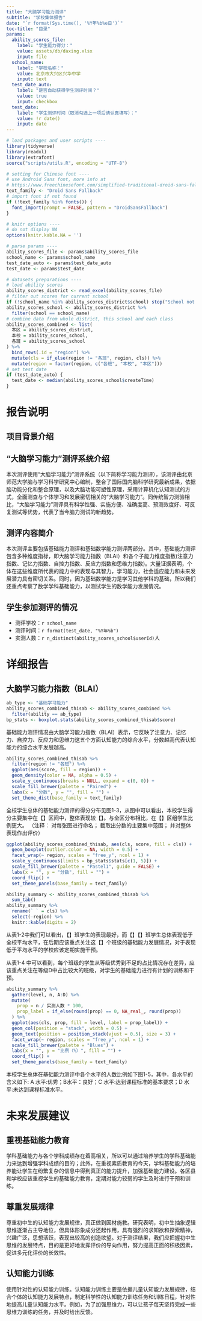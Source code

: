 ```yaml
---
title: "大脑学习能力测评"
subtitle: "学校集体报告"
date: "`r format(Sys.time(), '%Y年%b%e日')`"
toc-title: "目录"
params:
  ability_scores_file:
    label: "学生能力得分："
    value: assets/db/daxing.xlsx
    input: file
  school_name:
    label: "学校名称："
    value: 北京市大兴区兴华中学
    input: text
  test_date_auto:
    label: "是否自动获得学生测评时间？"
    value: true
    input: checkbox
  test_date:
    label: "学生测评时间（取消勾选上一项后请认真填写）："
    value: !r date()
    input: date
---
```


```r
# load packages and user scripts ----
library(tidyverse)
library(readxl)
library(extrafont)
source("scripts/utils.R", encoding = "UTF-8")

# setting for Chinese font ----
# use Android Sans font, more info at
# https://www.freechinesefont.com/simplified-traditional-droid-sans-fallback/
text_family <- "Droid Sans Fallback"
# import font if not found
if (!text_family %in% fonts()) {
  font_import(prompt = FALSE, pattern = "DroidSansFallback")
}

# knitr options ----
# do not display NA
options(knitr.kable.NA = '')

# parse params ----
ability_scores_file <- params$ability_scores_file
school_name <- params$school_name
test_date_auto <- params$test_date_auto
test_date <- params$test_date

# datasets preparations ----
# load ability scores
ability_scores_district <- read_excel(ability_scores_file)
# filter out scores for current school
if (!school_name %in% ability_scores_district$school) stop("School not found!")
ability_scores_school <- ability_scores_district %>%
  filter(school == school_name)
# combine data from whole district, this school and each class
ability_scores_combined <- list(
  本区 = ability_scores_district,
  本校 = ability_scores_school,
  各班 = ability_scores_school
) %>%
  bind_rows(.id = "region") %>%
  mutate(cls = if_else(region != "各班", region, cls)) %>%
  mutate(region = factor(region, c("各班", "本校", "本区")))
# set test date
if (test_date_auto) {
  test_date <- median(ability_scores_school$createTime)
}
```

# 报告说明

## 项目背景介绍

## “大脑学习能力”测评系统介绍

本次测评使用“大脑学习能力”测评系统（以下简称学习能力测评），该测评由北京师范大学脑与学习科学研究中心编制，整合了国际国内脑科学研究最新成果，依据脑功能分化和整合原理，以及大脑功能可塑性原理，采用计算机化认知测试的方式，全面测查与个体学习和发展密切相关的“大脑学习能力”。同传统智力测验相比，“大脑学习能力”测评具有科学性强、实施方便、准确度高、预测效度好、可反复测试等优势，代表了当今脑力测试的新趋势。

## 测评内容简介

本次测评主要包括基础能力测评和基础数学能力测评两部分。其中，基础能力测评包含多种维度指标，即大脑学习能力指数（BLAI）和各个子能力维度指数(注意力指数、记忆力指数、自控力指数、反应力指数和思维力指数)。大量证据表明，个体在这些维度所代表的能力中的表现与其智力，学习能力，社会适应能力和未来发展潜力具有密切关系。同时，因为基础数学能力是学习其他学科的基础，所以我们还重点考察了数学学科基础能力，以测试学生的数学能力发展情况。

## 学生参加测评的情况

* 测评学校：`r school_name`
* 测评时间：`r format(test_date, "%Y年%b")`
* 实测人数：`r n_distinct(ability_scores_school$userId)`人

# 详细报告

## 大脑学习能力指数（BLAI）

```r
ab_type <- "基础学习能力"
ability_scores_combined_thisab <- ability_scores_combined %>%
  filter(ability == ab_type)
bp_stats <- boxplot.stats(ability_scores_combined_thisab$score)
```
基础能力测评情况由大脑学习能力指数（BLAI）表示，它反映了注意力、记忆力、自控力、反应力和思维力这五个方面认知能力的综合水平，分数越高代表认知能力的综合水平发展越高。

```r
ability_scores_combined_thisab %>%
  filter(region != "各班") %>%
  ggplot(aes(score, fill = region)) +
  geom_density(color = NA, alpha = 0.5) +
  scale_y_continuous(breaks = NULL, expand = c(0, 0)) +
  scale_fill_brewer(palette = "Paired") +
  labs(x = "分数", y = "", fill = "") +
  set_theme_dist(base_family = text_family)
```

全校学生总体的基础能力测评的得分分布见图1-3，从图中可以看出，本校学生得分主要集中在【】区间中，整体表现较【】。与全区分布相比，在【】区组学生比例更大。
（注释：
对每张图进行命名；
截取出分数的主要集中范围；
并对整体表现作出评价）

```r
ggplot(ability_scores_combined_thisab, aes(cls, score, fill = cls)) +
  geom_boxplot(outlier.color = NA, width = 0.5) +
  facet_wrap(~ region, scales = "free_y", ncol = 1) +
  scale_y_continuous(limits = bp_stats$stats[c(1, 5)]) +
  scale_fill_brewer(palette = "Pastel1", guide = FALSE) +
  labs(x = "", y = "分数", fill = "") +
  coord_flip() +
  set_theme_panels(base_family = text_family)
```

```r
ability_summary <- ability_scores_combined_thisab %>%
  sum_tab()
ability_summary %>%
  rename(` ` = cls) %>%
  select(-region) %>%
  knitr::kable(digits = 2)
```

从表1-2中我们可以看出，【】班学生的表现最好，而【】【】班学生总体表现低于全校平均水平，在后期应该重点关注这【】个班级的基础能力发展情况，对于表现低于平均水平的学校应该定期实施干预。

从表1-4 中可以看到，每个班级的学生从等级优秀到不足的占比情况存在差异，应该重点关注在等级D中占比较大的班级，对学生的基础能力进行有计划的训练和干预。

```r
ability_summary %>%
  gather(level, n, A:D) %>%
  mutate(
    prop = n / 实测人数 * 100,
    prop_label = if_else(round(prop) == 0, NA_real_, round(prop))
  ) %>%
  ggplot(aes(cls, prop, fill = level, label = prop_label)) +
  geom_col(position = "stack", width = 0.5) +
  geom_text(position = position_stack(vjust = 0.5), size = 3) +
  facet_wrap(~ region, scales = "free_y", ncol = 1) +
  scale_fill_brewer(palette = "Blues") +
  labs(x = "", y = "比例（%）", fill = "") +
  coord_flip() +
  set_theme_panels(base_family = text_family)
```

本校学生总体在基础能力测评中各个水平的人数比例如下图1-5，其中，各水平的含义如下: A 水平:优秀；B水平：良好；C 水平:达到课程标准的基本要求；D 水平:未达到课程标准水平。

# 未来发展建议

## 重视基础能力教育

学科基础能力与各个学科成绩存在着高相关，所以可以通过培养学生的学科基础能力来达到增强学科成绩的目的；此外，在重视素质教育的今天，学科基础能力的培养能让学生在纷繁复杂的信息中得到真正的能力提升，加强基础能力建设。各区县和学校应该重视学生的基础能力教育，定期对能力较弱的学生及时进行干预和训练。

## 尊重发展规律

尊重初中生的认知能力发展规律，真正做到因材施教。研究表明，初中生抽象逻辑思维逐渐占主导地位，但具体形象成分还起作用，具有强烈的求知欲和探索精神，兴趣广泛，思想活跃，表现出较高的创造欲望。对于测评结果，我们应把握初中生思维的发展特点，目的是更好地发挥评价的导向作用，努力提高正面的积极因素，促进多元化评价的长效性。

## 认知能力训练

使用针对性的认知能力训练。认知能力训练主要是依据儿童认知能力发展规律，结合个体的认知能力发展特点，制定科学性的认知能力训练任务和训练日程，针对性地提高儿童认知能力水平。例如，为了加强思维力，可以让孩子每天坚持完成一些思维力训练的任务，并及时给出反馈。
